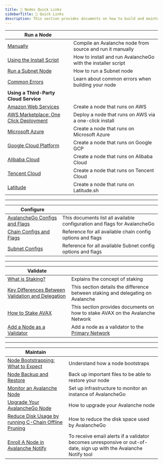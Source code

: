 ```yaml
---
title: 🔗 Nodes Quick Links
sidebarTitle: 🔗 Quick Links
description: This section provides documents on how to build and maintain an AvalancheGo node, and then validate the Avalanche network using an AvalancheGo node.
---
```

| **Run a Node**                                                                                    |                                                              |
|---------------------------------------------------------------------------------------------------|--------------------------------------------------------------|
| [Manually](nodes/run-a-node/manually)                                                             | Compile an Avalanche node from source and run it manually    |
| [Using the Install Script](nodes/run-a-node/using-install-script/installing-avalanche-go)         | How to install and run AvalancheGo with the installer script |
| [Run a Subnet Node](nodes/run-a-node/subnet-nodes)                                                | How to run a Subnet node                                     |
| [Common Errors](nodes/run-a-node/common-errors)                                                   | Learn about common errors when building your node            |
| **Using a Third-Party Cloud Service**                                                             |                                                              |
| [Amazon Web Services](nodes/run-a-node/on-third-party-services/amazon-web-services)               | Create a node that runs on AWS                               |
| [AWS Marketplace: One Click Deployment](nodes/run-a-node/on-third-party-services/aws-marketplace) | Deploy a node that runs on AWS via a one-click install       |
| [Microsoft Azure](nodes/run-a-node/on-third-party-services/microsoft-azure)                       | Create a node that runs on Microsoft Azure                   |
| [Google Cloud Platform](nodes/run-a-node/on-third-party-services/google-cloud)                    | Create a node that runs on Google GCP                        |
| [Alibaba Cloud](nodes/run-a-node/on-third-party-services/alibaba)                                 | Create a node that runs on Alibaba Cloud                     |
| [Tencent Cloud](nodes/run-a-node/on-third-party-services/tencent)                                 | Create a node that runs on Tencent Cloud                     |
| [Latitude](nodes/run-a-node/on-third-party-services/latitude)                                     | Create a node that runs on Latitude.sh                       |

***


| **Configure**                                                     |                                                                           |
|-------------------------------------------------------------------|---------------------------------------------------------------------------|
| [AvalancheGo Configs and Flags](nodes/configure/configs--flags)   | This documents list all available configuration and flags for AvalancheGo |
| [Chain Configs and Flags](nodes/configure/chain-configs/overview) | Reference for all available chain config options and flags                |
| [Subnet Configs](nodes/configure/subnet-configs)                  | Reference for all available Subnet config options and flags               |


***


| **Validate**                                                                             |                                                                                 |
|------------------------------------------------------------------------------------------|---------------------------------------------------------------------------------|
| [What is Staking?](nodes/validate/what-is-staking)                                       | Explains the concept of staking                                                 |
| [Key Differences Between Validation and Delegation](nodes/validate/validate-vs-delegate) | This section details the difference between staking and delegating on Avalanche |
| [How to Stake AVAX](nodes/validate/how-to-stake)                                         | This section provides documents on how to stake AVAX on the Avalanche Network   |
| [Add a Node as a Validator](nodes/validate/node-validator)                               | Add a node as a validator to the [Primary Network](learn/primary-network)       |

***


| **Maintain**                                                                             |                                                                                                                    |
|------------------------------------------------------------------------------------------|--------------------------------------------------------------------------------------------------------------------|
| [Node Bootstrapping: What to Expect](nodes/maintain/bootstrapping)                       | Understand how a node bootstraps                                                                                   |
| [Node Backup and Restore](nodes/maintain/backup-restore)                                 | Back up important files to be able to restore your node                                                            |
| [Monitor an Avalanche Node](nodes/maintain/monitoring)                                   | Set up infrastructure to monitor an instance of AvalancheGo                                                        |
| [Upgrade Your AvalancheGo Node](nodes/maintain/upgrade)                                  | How to upgrade your Avalanche node                                                                                 |
| [Reduce Disk Usage by running C-Chain Offline Pruning](nodes/maintain/reduce-disk-usage) | How to reduce the disk space used by AvalancheGo                                                                   |
| [Enroll A Node in Avalanche Notify](nodes/maintain/enroll-in-avalanche-notify)           | To receive email alerts if a validator becomes unresponsive or out-of-date, sign up with the Avalanche Notify tool |